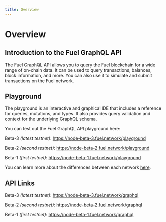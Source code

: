```yaml
---
title: Overview
---
```


# Overview

## Introduction to the Fuel GraphQL API

The Fuel GraphQL API allows you to query the Fuel blockchain for a wide range of on-chain data. It can be used to query transactions, balances, block information, and more. You can also use it to simulate and submit transactions on the Fuel network.

## Playground

The playground is an interactive and graphical IDE that includes a reference for queries, mutations, and types. It also provides query validation and context for the underlying GraphQL schema. 

You can test out the Fuel GraphQL API playground here: 

Beta-3 *(latest testnet)*:
https://node-beta-3.fuel.network/playground

Beta-2 *(second testnet)*:
https://node-beta-2.fuel.network/playground

Beta-1 *(first testnet)*:
https://node-beta-1.fuel.network/playground

You can learn more about the differences between each network [here](https://fuellabs.github.io/fuel-docs/master/networks/networks.html).

## API Links

Beta-3 *(latest testnet)*:
https://node-beta-3.fuel.network/graphql

Beta-2 *(second testnet)*:
https://node-beta-2.fuel.network/graphql

Beta-1 *(first testnet)*:
https://node-beta-1.fuel.network/graphql
